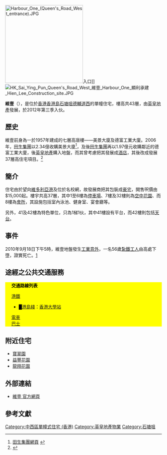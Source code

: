 {{distinguish|維多利亞壹號}}
{{Infobox_housinghk 
| name = 維壹<br/>Harbour One
| logo= 
| photo = Harbour One (full view and better contrast).jpg
| phototitle = 
| address= [[香港|香港]][[石塘咀|石塘咀]][[德輔道西|德輔道西]]458號
| lot= 海旁地段第126號G分段第1小分段餘段
| developer= [[英皇集團（國際）|英皇地產]]
| manager= 
| use = 住宅
| blocknumber = 1
| floor_area = 
| floornumber = 37
| yearofcompletion = 2012年5月
| former = 唐樓（美景大廈）<br/>德富工業大廈
| facilities = 會所、停車場
| website = [http://www.harbourone.com.hk/ 官方網頁]
}}
[[File:Harbour_One_(Queen's_Road_West_entrance).JPG|250px]]入口]]
[[File:HK_Sai_Ying_Pun_Queen's_Road_West_維壹_Harbour_One_顯利承建_Hien_Lee_Construction_site.JPG|thumb]]

'''維壹'''（{{lang|en|'''Harbour One'''}}），是位於[[香港|香港]][[香港島|香港島]][[石塘咀|石塘咀]][[德輔道西|德輔道西]]的單幢住宅，樓高共43層，由[[英皇集團（國際）|英皇地產]]發展，於2012年第三季入伙。

== 歷史 ==
維壹前身為一於1957年建成的七層高唐樓——美景大廈及德富工業大廈。2006年，[[田生集團|田生集團]]以2.34億收購美景大廈<ref>[http://www.richfieldgroup.hk/redevelopment.php 田生集團網頁] {{webarchive|url=https://web.archive.org/web/20100125161041/http://www.richfieldgroup.hk/redevelopment.php |date=2010-01-25 }}</ref>，及後[[田生集團|田生集團]]再以1.97億元收購鄰近的德富工業大廈，後[[英皇集團（國際）|英皇地產]]購入地盤，而其曾考慮把其發展成[[酒店|酒店]]，其後改成發展37層高住宅項目。<ref>{{Cite web |url=http://www.capital-weekly.com/common_emag/view_content.php?issue_no=234&pub_id=26&top_id=46&art_id=106590 |title=西環樓重建發展商賺到笑 |access-date=2010-07-05 |archive-url=https://web.archive.org/web/20150608140455/http://www.capital-weekly.com/common_emag/view_content.php?issue_no=234&pub_id=26&top_id=46&art_id=106590 |archive-date=2015-06-08 |dead-url=yes }}</ref>

== 簡介 ==
住宅由於望向[[維多利亞港|維多利亞港]]及位於名校網，故發展商把其包裝成[[豪宅|豪宅]]，開售呎價由$15,000起。樓宇共高37層，其中1至6樓為[[停車場|停車場]]、7樓及32樓則為[[空中花園|空中花園]]、而8樓為[[會所|會所]]，其設施包括室內泳池、健身室、宴會廳等。

另外，41及42樓為特色單位，只為1梯1伙，其中41樓設有平台，而42樓則包括[[天台_(建筑物)|天台]]。

== 事件 ==
2010年9月18日下午5時，維壹地盤發生[[工業意外|工業意外]]，一名56歲[[紮鐵|紮鐵]][[工人|工人]]由高處下墮，證實死亡。[http://www.881903.com/page/zh-tw/newsdetail.aspx?source=tbar&itemid=281563&csid=261_1780] {{Wayback|url=http://www.881903.com/page/zh-tw/newsdetail.aspx?source=tbar&itemid=281563&csid=261_1780 |date=20160305090634 }}

==途經之公共交通服務==
<div class="NavFrame collapsed" style="color: black; background-color: #FFFF00; margin: 0 auto; padding: 0 10px; text-align: left;"><div class="NavHead" style="background-color: #FFFF00; margin: 0 auto; padding: 0 10px; font-weight:normal;">'''交通路線列表'''</div><div class="NavContent" style="background-color: #FFFF00; margin: 0 auto; padding: 0 10px;">
;[[港鐵|港鐵]]
*<font color="{{港島綫色彩}}">█</font>[[港島綫|港島綫]]：[[香港大學站|香港大學站]]
;[[香港電車|電車]]
;[[香港巴士|巴士]]
{{港島巴士簡單列表|1|5B|5X|10|18|18P|18X|88X|N8X}}
{{過海隧道巴士簡單列表|101|101X|104|113|904|971}}
{{大嶼山巴士簡單列表|A10|NA10}}{{港島專線小巴簡單列表|12|54}}
</div></div>

== 附近住宅 ==
* [[寶翠園|寶翠園]]
* [[益豐花園|益豐花園]]
* [[龍翔花園|龍翔花園]]

== 外部連結 ==
{{commonscat|Harbour One, Hong Kong}}
* [http://www.harbourone.com.hk/ 維壹 官方網頁] {{Wayback|url=http://www.harbourone.com.hk/ |date=20100429144227 }}

== 參考文獻 ==
<references/>

{{英皇集團（國際）}}
[[Category:中西區單幢式住宅_(香港)|Category:中西區單幢式住宅 (香港)]]
[[Category:英皇地產物業|Category:英皇地產物業]]
[[Category:石塘咀|Category:石塘咀]]